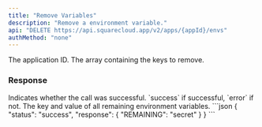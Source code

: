 ```yaml
---
title: "Remove Variables"
description: "Remove a environment variable."
api: "DELETE https://api.squarecloud.app/v2/apps/{appId}/envs"
authMethod: "none"
---
```



<Authorization />

<ParamField path="appId" type="string" placeholder="App ID" required>
  The application ID.
</ParamField>

<ParamField body="envs" type="string[]" required>
The array containing the keys to remove.
</ParamField>

### Response

<ResponseField name="status" type="string">
  Indicates whether the call was successful. `success` if successful, `error` if not.
</ResponseField>
<ResponseField name="response" type="object">
  The key and value of all remaining environment variables.
</ResponseField>


<ResponseExample>
```json
{
  "status": "success",
  "response": {
    "REMAINING": "secret"
  }
}
```
</ResponseExample>